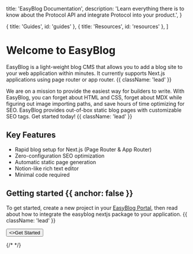 
  title: 'EasyBlog Documentation',
  description:
    'Learn everything there is to know about the Protocol API and integrate Protocol into your product.',
}

  { title: 'Guides', id: 'guides' },
  { title: 'Resources', id: 'resources' },
]

<HeroPattern />

# Welcome to EasyBlog

EasyBlog is a light-weight blog CMS that allows you to add a blog site to your web application within minutes. It currently supports Next.js applications using page router or app router. {{ className: 'lead' }}

We are on a mission to provide the easiest way for builders to write. With EasyBlog, you can forget about HTML and CSS, forget about MDX while figuring out image importing paths, and save hours of time optimizing for SEO. EasyBlog provides out-of-box static blog pages with customizable SEO tags. Get started today! {{ className: 'lead' }}

## Key Features

- Rapid blog setup for Next.js (Page Router & App Router)
- Zero-configuration SEO optimization
- Automatic static page generation
- Notion-like rich text editor
- Minimal code required

## Getting started {{ anchor: false }}

To get started, create a new project in your [EasyBlog Portal]('https://app.easyblog.io'), then read about how to integrate the easyblog nextjs package to your application. {{ className: 'lead' }}

<div className="not-prose">
  <Button href="/quickstart" variant="text" arrow="right">
    <>Get Started</>
  </Button>
</div>

{/* <Guides /> */}
